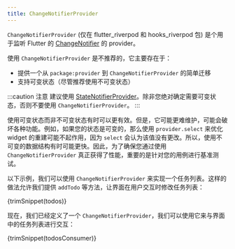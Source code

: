 ```yaml
---
title: ChangeNotifierProvider
---
```



`ChangeNotifierProvider` (仅在 flutter_riverpod 和 hooks_riverpod 包) 是个用于监听 Flutter 的 [ChangeNotifier] 的 provider。

使用 `ChangeNotifierProvider` 是不推荐的，它主要存在于：

- 提供一个从 `package:provider` 到 `ChangeNotifierProvider` 的简单迁移
- 支持可变状态（尽管推荐使用不可变状态）

:::caution 注意
建议使用 [StateNotifierProvider]。除非您绝对确定需要可变状态，否则不要使用 `ChangeNotifierProvider`。
:::

使用可变状态而非不可变状态有时可以更有效。但是，它可能更难维护，可能会破坏各种功能。例如，如果您的状态是可变的，那么使用 `provider.select` 来优化 widget 的重建可能不起作用，因为 `select` 会认为该值没有更改。所以，使用不可变的数据结构有时可能更快。因此，为了确保您通过使用 `ChangeNotifierProvider` 真正获得了性能，重要的是针对您的用例进行基准测试。

以下示例，我们可以使用 `ChangeNotifierProvider` 来实现一个任务列表。这样的做法允许我们提供 `addTodo` 等方法，让界面在用户交互时修改任务列表：

<CodeBlock>{trimSnippet(todos)}</CodeBlock>

现在，我们已经定义了一个 `ChangeNotifierProvider`，我们可以使用它来与界面中的任务列表进行交互：

<CodeBlock>{trimSnippet(todosConsumer)}</CodeBlock>

[state_notifier]: https://pub.dev/packages/state_notifier
[statenotifierprovider]: ./state_notifier_provider
[changenotifier]: https://api.flutter.dev/flutter/foundation/ChangeNotifier-class.html
[provider]: ./provider
[futureprovider]: ./future_provider
